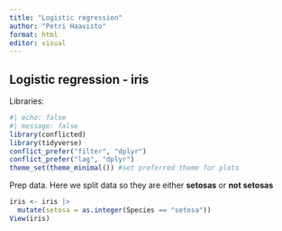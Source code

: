 ```yaml
---
title: "Logistic regression"
author: "Petri Haavisto"
format: html
editor: visual
---
```


## Logistic regression - iris

Libraries:

```r
#| echo: false
#| message: false
library(conflicted)  
library(tidyverse)
conflict_prefer("filter", "dplyr")
conflict_prefer("lag", "dplyr")
theme_set(theme_minimal()) #set preferred theme for plots
```

Prep data. Here we split data so they are either **setosas** or **not setosas**

```r
iris <- iris |> 
  mutate(setosa = as.integer(Species == "setosa"))
View(iris)
```
